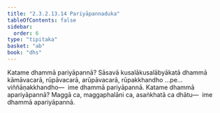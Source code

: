 ```yaml
---
title: "2.3.2.13.14 Pariyāpannaduka"
tableOfContents: false
sidebar:
  order: 6
type: "tipitaka"
basket: "ab"
book: "dhs"
---
```



<DynamicBreadcrumb />

<Division number="1293" book="dhs" bookNo="29" page="254">

<Paragraph number="1994" book="dhs">
Katame dhammā pariyāpannā? Sāsavā kusalākusalābyākatā dhammā kāmāvacarā, rūpāvacarā, arūpāvacarā, rūpakkhandho …pe…  viññāṇakkhandho—  ime dhammā pariyāpannā.
</Paragraph>

</Division>
<Division number="1294" book="dhs" bookNo="29" page="254">

<Paragraph number="1995" book="dhs">
Katame dhammā apariyāpannā? Maggā ca, maggaphalāni ca, asaṅkhatā ca dhātu—  ime dhammā apariyāpannā.
</Paragraph>
</Division>